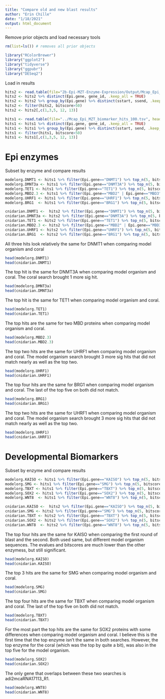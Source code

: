 ```yaml
---
title: "Compare old and new blast results"
author: "Erin Chille"
date: "1/18/2021"
output: html_document
---
```


Remove prior objects and load necessary tools
```r
rm(list=ls()) # removes all prior objects

library("RColorBrewer")
library("ggplot2")
library("tidyverse")
library("ggpubr")
library("DESeq2")
```

Load in results
```r
hits2 <- read.table(file="2b-Epi-MZT-Enzyme-Expression/Output/Mcap_Epi_MZT_HSP_hits_100.csv", header=T, sep=",")
hits2 <- hits2 %>% distinct(Epi.gene, gene_id, .keep_all = TRUE)
hits2 <- hits2 %>% group_by(Epi.gene) %>% distinct(sstart, ssend, .keep_all = TRUE)
hits2 <- filter(hits2, bitscore>50)
hits2 <- hits2[,c(1,3,5, 12, 13)]

hits1 <- read.table(file="../Mcap_Epi_MZT_biomarker_hits_100.tsv", header=T, sep="\t")
hits1 <- hits1 %>% distinct(Epi.gene, gene_id, .keep_all = TRUE)
hits1 <- hits1 %>% group_by(Epi.gene) %>% distinct(sstart, send, .keep_all = TRUE)
hits1 <- filter(hits1, bitscore>50)
hits1 <- hits1[,c(1,3,5, 12, 13)]
```

# Epi enzymes

Subset by enzyme and compare results
```r
modelorg.DNMT1 <- hits1 %>% filter(Epi.gene=="DNMT1") %>% top_n(5, bitscore)
modelorg.DMNT3a <- hits1 %>% filter(Epi.gene=="DNMT3A") %>% top_n(5, bitscore)
modelorg.TET1 <- hits1 %>% filter(Epi.gene=="TET1") %>% top_n(5, bitscore)
modelorg.MBD2.3 <- hits1 %>% filter(Epi.gene=="MBD2" | Epi.gene=="MBD3") %>% top_n(5, bitscore)
modelorg.UHRF1 <- hits1 %>% filter(Epi.gene=="UHRF1") %>% top_n(5, bitscore)
modelorg.BRG1  <- hits1 %>% filter(Epi.gene=="BRG1") %>% top_n(5, bitscore)

cnidarian.DNMT1 <-  hits2 %>% filter(Epi.gene=="DNMT1") %>% top_n(5, bitscore)
cnidarian.DMNT3a <- hits2 %>% filter(Epi.gene=="DNMT3A") %>% top_n(5, bitscore)
cnidarian.TET1 <- hits2 %>% filter(Epi.gene=="TET1") %>% top_n(5, bitscore)
cnidarian.MBD2.3 <- hits2 %>% filter(Epi.gene=="MBD2" | Epi.gene=="MBD3") %>% top_n(5, bitscore)
cnidarian.UHRF1 <- hits2 %>% filter(Epi.gene=="UHRF1") %>% top_n(5, bitscore)
cnidarian.BRG1  <- hits2 %>% filter(Epi.gene=="BRG1") %>% top_n(5, bitscore)
```

All three hits look relatively the same for DNMT1 when comparing model organism and coral
```r
head(modelorg.DNMT1)
head(cnidarian.DNMT1)
```
The top hit is the same for DNMT3A when comparing model organism and coral. The coral search brought 1 more sig hit.
```r
head(modelorg.DMNT3a)
head(cnidarian.DMNT3a)
```
The top hit is the same for TET1 when comparing model organism and coral.
```r
head(modelorg.TET1)
head(cnidarian.TET1)
```

The top hits are the same for two MBD proteins when comparing model organism and coral.
```r
head(modelorg.MBD2.3)
head(cnidarian.MBD2.3)
```

The top two hits are the same for UHRF1 when comparing model organism and coral. The model organism search brought 3 more sig hits that did not match nearly as well as the top two.
```r
head(modelorg.UHRF1)
head(cnidarian.UHRF1)
```

The top four hits are the same for BRG1 when comparing model organism and coral. The last of the top five on both did not match.
```r
head(modelorg.BRG1)
head(cnidarian.BRG1)
```

The top two hits are the same for UHRF1 when comparing model organism and coral. The model organism search brought 3 more sig hits that did not match nearly as well as the top two.
```r
head(modelorg.UHRF1)
head(cnidarian.UHRF1)
```

# Developmental Biomarkers
Subset by enzyme and compare results
```r
modelorg.KAISO <- hits1 %>% filter(Epi.gene=="KAISO") %>% top_n(5, bitscore)
modelorg.SMG <- hits1 %>% filter(Epi.gene=="SMG") %>% top_n(5, bitscore)
modelorg.TBXT <- hits1 %>% filter(Epi.gene=="TBXT") %>% top_n(5, bitscore)
modelorg.SOX2 <- hits1 %>% filter(Epi.gene=="SOX2") %>% top_n(5, bitscore)
modelorg.WNT8  <- hits1 %>% filter(Epi.gene=="WNT8") %>% top_n(5, bitscore)

cnidarian.KAISO <-  hits2 %>% filter(Epi.gene=="KAISO") %>% top_n(5, bitscore)
cnidarian.SMG <- hits2 %>% filter(Epi.gene=="SMG") %>% top_n(5, bitscore)
cnidarian.TBXT <- hits2 %>% filter(Epi.gene=="TBXT") %>% top_n(5, bitscore)
cnidarian.SOX2 <- hits2 %>% filter(Epi.gene=="SOX2") %>% top_n(5, bitscore)
cnidarian.WNT8  <- hits2 %>% filter(Epi.gene=="WNT8") %>% top_n(5, bitscore)
```

The top four hits are the same for KAISO when comparing the first round of blast and the second. Both used same, but different model organism sequences. The evalues and bitscores are much lower than the other enzymess, but still significant.
```r
head(modelorg.KAISO)
head(cnidarian.KAISO)
```
The top 3 hits are the same for SMG when comparing model organism and coral.
```r
head(modelorg.SMG)
head(cnidarian.SMG)
```
The top four hits are the same for TBXT when comparing model organism and coral. The last of the top five on both did not match.
```r
head(modelorg.TBXT)
head(cnidarian.TBXT)
```

For the most part the top hits are the same for SOX2 proteins with some differences when comparing model organism and coral. I believe this is the first time that the top enzyme isn't the same in both searches. However, the top enzyme for the coral (which was the top by quite a bit), was also in the top five for the model organism.
```r
head(modelorg.SOX2)
head(cnidarian.SOX2)
```

The only gene that overlaps between these two searches is adi2mcaRNA17113_R1.
```r
head(modelorg.WNT8)
head(cnidarian.WNT8)
```